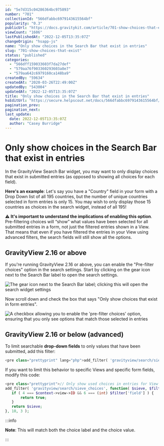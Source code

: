 ```yaml
---
id: "5e7d315c04286364bc975893"
number: "701"
collectionId: "566dfabbc6979143615564bf"
popularity: "0.3"
publicUrl: "https://docs.gravitykit.com/article/701-show-choices-that-exist"
viewCount: "1606"
lastPublishedAt: "2022-12-05T13:35:07Z"
changeOrigin: "hsapp-js"
name: "Only show choices in the Search Bar that exist in entries"
slug: "701-show-choices-that-exist"
status: "published"
categories: 
  - "566dff159033603f7da27def"
  - "579aa76f903360293603a8e7"
  - "579aa642c6979160ca148ba9"
createdBy: "59634"
createdAt: "2020-03-26T22:49:00Z"
updatedBy: "543004"
updatedAt: "2022-12-05T13:35:07Z"
title: "Only show choices in the Search Bar that exist in entries"
hsEditUrl: "https://secure.helpscout.net/docs/566dfabbc6979143615564bf/article/5e7d315c04286364bc975893"
pagination_prev: 
pagination_next: 
last_update:
  date: 2022-12-05T13:35:07Z
  author: "Casey Burridge"
---
```


# Only show choices in the Search Bar that exist in entries

In the GravityView Search Bar widget, you may want to only display choices that exist in submitted entries (as opposed to showing all choices for each field).

**Here's an example**: Let's say you have a "Country" field in your form with a Drop Down list of all 195 countries, but the number of unique countries selected in form entries is only 15. You may wish to only display those 15 countries as choices in the search widget, instead of all 195!

⚠️ **It's important to understand the implications of enabling this option**. Pre-filtering choices will “show” what values have been selected for all submitted entries in a form, not just the filtered entries shown in a View. That means that even if you have filtered the entries in your View using advanced filters, the search fields will still show all the options.

## GravityView 2.16 or above

If you're running GravityView 2.16 or above, you can enable the "Pre-filter choices" option in the search settings. Start by clicking on the gear icon next to the Search Bar label to open the search settings.

![The gear icon next to the Search Bar label; clicking this will open the search widget settings](https://s3.amazonaws.com/helpscout.net/docs/assets/54c58489e4b051242988532c/images/638df16df10e521a19fdb86c/file-RtRfgMwxGm.png)

Now scroll down and check the box that says "Only show choices that exist in form entries".

![A checkbox allowing you to enable the 'pre-filter choices' option, ensuring that you only see options that match those selected in entries](https://s3.amazonaws.com/helpscout.net/docs/assets/54c58489e4b051242988532c/images/638defdab516b82a04e934b8/file-YHO6zWZ2gH.png)

## GravityView 2.16 or below (advanced)

To limit searchable **drop-down fields** to only values that have been submitted, add this filter:

```php
<pre class="prettyprint" lang="php">add_filter( 'gravityview/search/sieve_choices', '__return_true' );
```

If you want to limit this behavior to specific Views and specific form fields, modify this code:

```php
<pre class="prettyprint">// Only show used choices in entries for View ID 4 and Field ID 6
add_filter( 'gravityview/search/sieve_choices', function( $sieve, $filter, $context ) {
   if ( 4 === $context->view->ID && 6 === (int) $filter['field'] ) {
       return true;
   }
   return $sieve;
}, 10, 3 );
```


:::info

**Note**: This will match both the choice label and the choice value.

:::

 